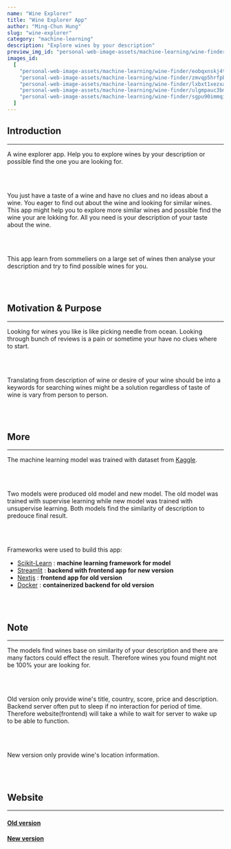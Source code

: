 ```yaml
---
name: "Wine Explorer"
title: "Wine Explorer App"
author: "Ming-Chun Hung"
slug: "wine-explorer"
category: "machine-learning"
description: "Explore wines by your description"
preview_img_id: "personal-web-image-assets/machine-learning/wine-finder/lxbxt1xezxa4iz0vjkpm"
images_id:
  [
    "personal-web-image-assets/machine-learning/wine-finder/eobqxnskj4tslcgt0k2y",
    "personal-web-image-assets/machine-learning/wine-finder/zmvqp5hrfpbin5jlxonc",
    "personal-web-image-assets/machine-learning/wine-finder/lxbxt1xezxa4iz0vjkpm",
    "personal-web-image-assets/machine-learning/wine-finder/ulgmpauc3bmmmcnwmlr1",
    "personal-web-image-assets/machine-learning/wine-finder/sgpu90immqi5hydukwxj",
  ]
---
```


## Introduction

---

A wine explorer app. Help you to explore wines by your description or possible find
the one you are looking for.

<br />
<br />

You just have a taste of a wine and have no clues and no ideas about a wine.
You eager to find out about the wine and looking for similar wines. This app
might help you to explore more similar wines and possible find the wine your are
lokking for. All you need is your description of your taste about the wine.

<br />
<br />

This app learn from sommeliers on a large set of wines then analyse your
description and try to find possible wines for you.

<br />
<br />

## Motivation & Purpose

---

Looking for wines you like is like picking needle from ocean. Looking through
bunch of reviews is a pain or sometime your have no clues where to start.

<br />
<br />

Translating from description of wine or desire of your wine should be into
a keywords for searching wines might be a solution regardless of taste of wine
is vary from person to person.

<br />
<br />

## More

---

The machine learning model was trained with dataset from [Kaggle](https://www.kaggle.com/datasets/zynicide/wine-reviews).

<br />
<br />

Two models were produced old model and new model. The old model was trained with supervise learning while
new model was trained with unsupervise learning. Both models find the similarity of description to predouce
final result.

<br />
<br />

Frameworks were used to build this app:

- [Scikit-Learn](https://scikit-learn.org/) : **machine learning framework for model**
- [Streamlit](https://streamlit.io/) : **backend with frontend app for new version**
- [Nextjs](https://nextjs.org/) : **frontend app for old version**
- [Docker](https://www.docker.com/) : **containerized backend for old version**

<br />
<br />

## Note

---

The models find wines base on similarity of your description and
there are many factors could effect the result. Therefore wines you
found might not be 100% your are looking for.

<br />
<br />

Old version only provide wine's title, country, score, price and description.
Backend server often put to sleep if no interaction for period of time. Therefore
website(frontend) will take a while to wait for server to wake up to be able to function.

<br />
<br />

New version only provide wine's location information.

<br />
<br />

## Website

---

#### [Old version](https://ask-me-wines.netlify.app/)

#### [New version](https://wineidentifier.streamlit.app/)

<br />
<br />
